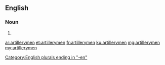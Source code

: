 ==English==

===Noun===
{{head|en|plural}}

# {{plural of|artilleryman|lang=en|nocat=1}}

[[Category:English plurals ending in "-en"]]

[[ar:artillerymen]]
[[et:artillerymen]]
[[fr:artillerymen]]
[[ku:artillerymen]]
[[mg:artillerymen]]
[[my:artillerymen]]
